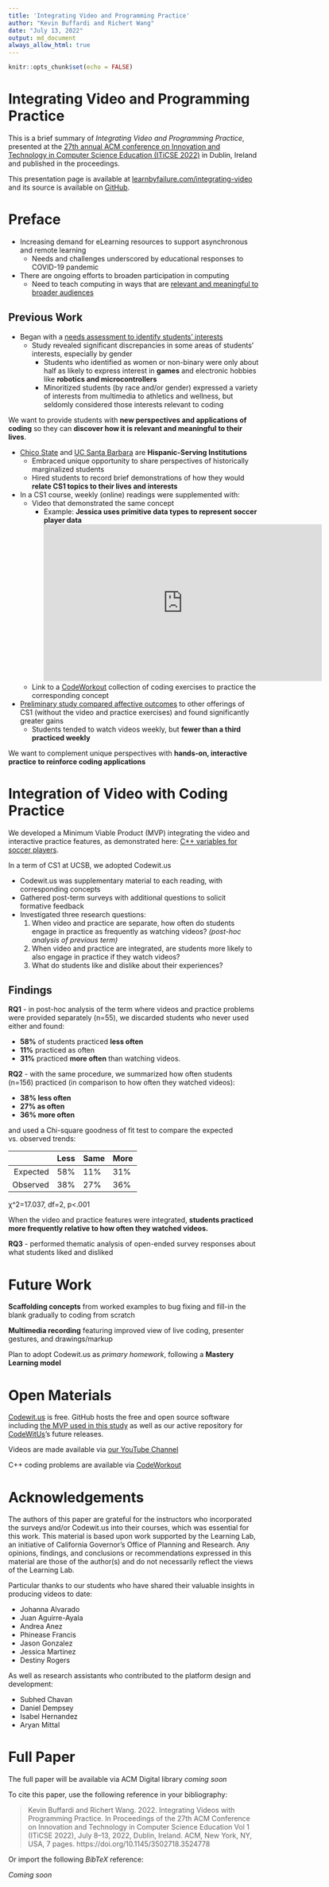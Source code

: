 ```yaml
---
title: 'Integrating Video and Programming Practice'
author: "Kevin Buffardi and Richert Wang"
date: "July 13, 2022"
output: md_document
always_allow_html: true
---
```


```r
knitr::opts_chunk$set(echo = FALSE)
```
        
# Integrating Video and Programming Practice

This is a brief summary of *Integrating Video and Programming Practice*, presented at the [27th annual ACM conference on Innovation and Technology in Computer Science Education (ITiCSE 2022)](https://iticse.acm.org/2022/) in Dublin, Ireland and published in the proceedings.

This presentation page is available at [learnbyfailure.com/integrating-video](https://learnbyfailure.com/integrating-video/) and its source is available on [GitHub](https://github.com/kbuffardi/integrating-video/).

# Preface

* Increasing demand for eLearning resources to support asynchronous and remote learning
  * Needs and challenges underscored by educational responses to COVID-19 pandemic
* There are ongoing efforts to broaden participation in computing
  * Need to teach computing in ways that are [relevant and meaningful to broader audiences](https://doi.org/10.1145/3502870.3506568)

## Previous Work

* Began with a [needs assessment to identify students' interests](../interests/)
  * Study revealed significant discrepancies in some areas of students' interests, especially by gender
    * Students who identified as women or non-binary were only about half as likely to express interest in **games** and electronic hobbies like **robotics and microcontrollers**
    * Minoritized students (by race and/or gender) expressed a variety of interests from multimedia to athletics and wellness, but seldomly considered those interests relevant to coding

We want to provide students with **new perspectives and applications of coding** so they can **discover how it is relevant and meaningful to their lives**.

* [Chico State](https://csuchico.edu) and [UC Santa Barbara](https://ucsb.edu) are **Hispanic-Serving Institutions** 
  * Embraced unique opportunity to share perspectives of historically marginalized students
  * Hired students to record brief demonstrations of how they would **relate CS1 topics to their lives and interests**
* In a CS1 course, weekly (online) readings were supplemented with:
  * Video that demonstrated the same concept
    * Example: **Jessica uses primitive data types to represent soccer player data** <!--html_preserve--> <iframe width="560" height="315" src="https://www.youtube.com/embed/BVK6rCz_7SQ" title="YouTube video player" frameborder="0" allow="accelerometer; autoplay; clipboard-write; encrypted-media; gyroscope; picture-in-picture" allowfullscreen></iframe> <!--/html_preserve-->
  * Link to a [CodeWorkout](https://codeworkout.cs.vt.edu) collection of coding exercises to practice the corresponding concept
* [Preliminary study compared affective outcomes](../sigcse2022-platform/) to other offerings of CS1 (without the video and practice exercises) and found significantly greater gains
  * Students tended to watch videos weekly, but **fewer than a third practiced weekly**

We want to complement unique perspectives with **hands-on, interactive practice to reinforce coding applications**

# Integration of Video with Coding Practice

We developed a Minimum Viable Product (MVP) integrating the video and interactive practice features, as demonstrated here: [C++ variables for soccer players](https://codewit.us/tutorial/variables_soccer/).

In a term of CS1 at UCSB, we adopted Codewit.us

* Codewit.us was supplementary material to each reading, with corresponding concepts
* Gathered post-term surveys with additional questions to solicit formative feedback
* Investigated three research questions:
  1. When video and practice are separate, how often do students engage in practice as frequently as watching videos? *(post-hoc analysis of previous term)*
  2. When video and practice are integrated, are students more likely to also engage in practice if they watch videos?
  3. What do students like and dislike about their experiences?
  
## Findings

**RQ1** - in post-hoc analysis of the term where videos and practice problems were provided separately (n=55), we discarded students who never used either and found:
  
* **58%** of students practiced **less often**
* **11%** practiced as often
* **31%** practiced **more often** than watching videos.
  
**RQ2** - with the same procedure, we summarized how often students (n=156) practiced (in comparison to how often they watched videos):

* **38% less often**
* **27% as often**
* **36% more often**

and used a Chi-square goodness of fit test to compare the expected vs. observed trends:

|          | Less              | Same | More   |
|---------:|:------------------|:-----|:-------|
| Expected | 58%               | 11%  | 31%    |
| Observed | 38%               | 27%  | 36%    |

&chi;^2=17.037, df=2, p&lt;.001

When the video and practice features were integrated, **students practiced more frequently relative to how often they watched videos.**

**RQ3** - performed thematic analysis of open-ended survey responses about what students liked and disliked



# Future Work

**Scaffolding concepts** from worked examples to bug fixing and fill-in the blank gradually to coding from scratch

**Multimedia recording** featuring improved view of live coding, presenter gestures, and drawings/markup

Plan to adopt Codewit.us as *primary homework*, following a **Mastery Learning model**


# Open Materials

[Codewit.us](https://codewit.us) is free. GitHub hosts the free and open source software including [the MVP used in this study](https://github.com/kbuffardi/codewit-mvp) as well as our active repository for [CodeWitUs](https://github.com/kbuffardi/codewitus)'s future releases.

Videos are made available via [our YouTube Channel](https://www.youtube.com/channel/UCP8J1udzFAdZqdaSUPlAsZg/videos)

C++ coding problems are available via [CodeWorkout](https://codeworkout.cs.vt.edu/gym/exercises/search?utf8=%E2%9C%93&search=c%2B%2B)




# Acknowledgements

The authors of this paper are grateful for the instructors who incorporated the surveys and/or Codewit.us into their courses, which was essential for this work. This material is based upon work supported by the Learning Lab, an initiative of California Governor’s Office of Planning and Research. Any opinions, findings, and conclusions or recommendations expressed in this material are those of the author(s) and do not necessarily reflect the views of the Learning Lab.

Particular thanks to our students who have shared their valuable insights in producing videos to date:

* Johanna Alvarado
* Juan Aguirre-Ayala
* Andrea Anez
* Phinease Francis
* Jason Gonzalez
* Jessica Martinez
* Destiny Rogers

As well as research assistants who contributed to the platform design and development:

* Subhed Chavan
* Daniel Dempsey
* Isabel Hernandez
* Aryan Mittal

# Full Paper

The full paper will be available via ACM Digital library *coming soon*

To cite this paper, use the following reference in your bibliography:

> Kevin Buffardi and Richert Wang. 2022. Integrating Videos with Programming
Practice. In Proceedings of the 27th ACM Conference on Innovation and Technology in Computer Science Education Vol 1 (ITiCSE 2022), July 8–13, 2022, Dublin, Ireland. ACM, New York, NY, USA, 7 pages. https://doi.org/10.1145/3502718.3524778

Or import the following *BibTeX* reference:

*Coming soon*
```
```

